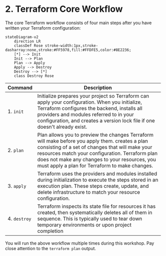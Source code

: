 # 2. Terraform Core Workflow

The core Terraform workflow consists of four main steps after you have written your Terraform configuration:

```mermaid
stateDiagram-v2
    direction LR
    classDef Rose stroke-width:1px,stroke-dasharray:none,stroke:#FF5978,fill:#FFDFE5,color:#8E2236;
    [*] --> Init
    Init --> Plan
    Plan --> Apply
    Apply --> Destroy
    Destroy --> [*]
    class Destroy Rose
```

| Command         | Description                                                                                                                                                                                      |
| --------------- | ------------------------------------------------------------------------------------------------------------------------------------------------------------------------------------------------ |
| 1. `init`       | Initialize prepares your project so Terraform can apply your configuration. When you initialize, Terraform configures the backend, installs all providers and modules referred to in your configuration, and creates a version lock file if one doesn't already exist.                                                    |
| 2. `plan`     | Plan allows you to preview the changes Terraform will make before you apply them. creates a plan consisting of a set of changes that will make your resources match your configuration. Terraform plan does not make any changes to your resources, you must apply a plan for Terraform to make changes. |
| 3. `apply` | Terraform uses the providers and modules installed during initialization to execute the steps stored in an execution plan. These steps create, update, and delete infrastructure to match your resource configuration.                                                |
| 4. `destroy` | Terraform inspects its state file for resources it has created, then systematically deletes all of them in sequence. This is typically used to tear down temporary environments or upon project completion |


You will run the above workflow multiple times during this workshop. Pay close attention to the `terraform plan` output.